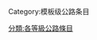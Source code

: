 Category:模板级公路条目{{catmore1|[[Wikipedia:公路专题|Wikipedia:公路专题]]}}
{{Articles by Quality|topic=公路|project=公路|format=TOC}}
{{emptycat}}

[[分類:各等級公路條目|分類:各等級公路條目]]